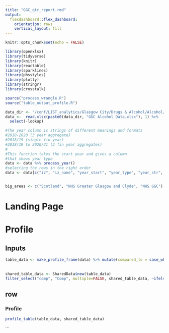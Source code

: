 ```yaml
---
title: "GGC_qtr_report.rmd"
output: 
  flexdashboard::flex_dashboard:
    orientation: rows
    vertical_layout: fill
---
```




```r
knitr::opts_chunk$set(echo = FALSE)

library(openxlsx)
library(tidyverse)
library(knitr)
library(reactable)
library(sparklines)
library(phsstyles)
library(plotly)
library(stringr)
library(crosstalk)

source("process_wrangle.R")
source("table_output_profile.R")

data_dir <- "/conf/LIST_analytics/Glasgow City/Drugs & Alcohol/Alcohol/output/"
data <-  read.xlsx(paste0(data_dir, "GGC Alcohol Data.xlsx"), 1) %>% 
  select(-lookup)

#The year column is strings of different meanings and formats
#2018-2020 (3 year aggregate)
#2018/19 (single fin year)
#2018/19 to 2020/21 (3 fin year aggregates)
#
#This function takes the start year and gives a column
#that shows year type
data <- data %>% process_year()
#selecting the rows in the right order
data <- data[c("iz", "iz_name", "year_start", "year_type", "year_str", "hscp", "indicator", "pop", "number", "rate")]


big_areas <- c("Scotland", "NHS Greater Glasgow and Clyde", "NHS GGC")
```

# Landing Page

# Profile

Inputs {.sidebar}
-------------------------------------
```r
table_data <- make_profile_frame(data) %>% mutate(compared_to = case_when(compared_to=="Scotland" ~ 0L,
                                                                          compared_to=="NHS GGC" ~ 1L,
                                                                          TRUE~NA_integer_))
shared_table_data <- SharedData$new(table_data)
filter_select("comp", "Comp", multiple=FALSE, shared_table_data, ~ifelse(compared_to == 0, "Scogtland", "NHS GGC"))

```


## row

### Profile

```r

profile_table(table_data, shared_table_data)

```


```
